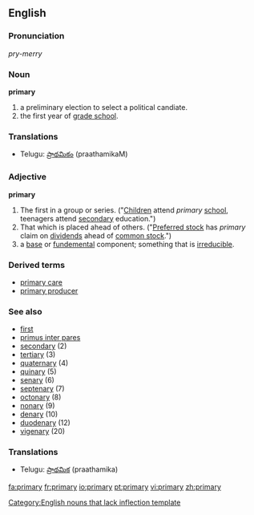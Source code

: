 ==English==

===Pronunciation===
''pry-merry''

===Noun===
'''primary'''
# a preliminary election to select a political candiate.
# the first year of [[grade school]].

===Translations===
*Telugu: [[ప్రాథమికం]] (praathamikaM)

===Adjective===
'''primary'''
#The first in a group or series. ("[[Children]] attend ''primary'' [[school]], teenagers attend [[secondary]] education.")
#That which is placed ahead of others.  ("[[Preferred stock]] has ''primary'' claim on [[dividends]] ahead of [[common stock]].")
# a [[base]] or [[fundemental]] component; something that is [[irreducible]].

===Derived terms===
* [[primary care]]
* [[primary producer]]

===See also===
* [[first]]
* [[primus inter pares]]
* [[secondary]] (2)
* [[tertiary]] (3)
* [[quaternary]] (4)
* [[quinary]] (5)
* [[senary]] (6)
* [[septenary]] (7)
* [[octonary]] (8)
* [[nonary]] (9)
* [[denary]] (10)
* [[duodenary]] (12) 
* [[vigenary]] (20)

===Translations===
*Telugu: [[ప్రాథమిక]] (praathamika)

{{wikipedia}}

[[Category:English nouns that lack inflection template]]

[[fa:primary]]
[[fr:primary]]
[[io:primary]]
[[pt:primary]]
[[vi:primary]]
[[zh:primary]]
